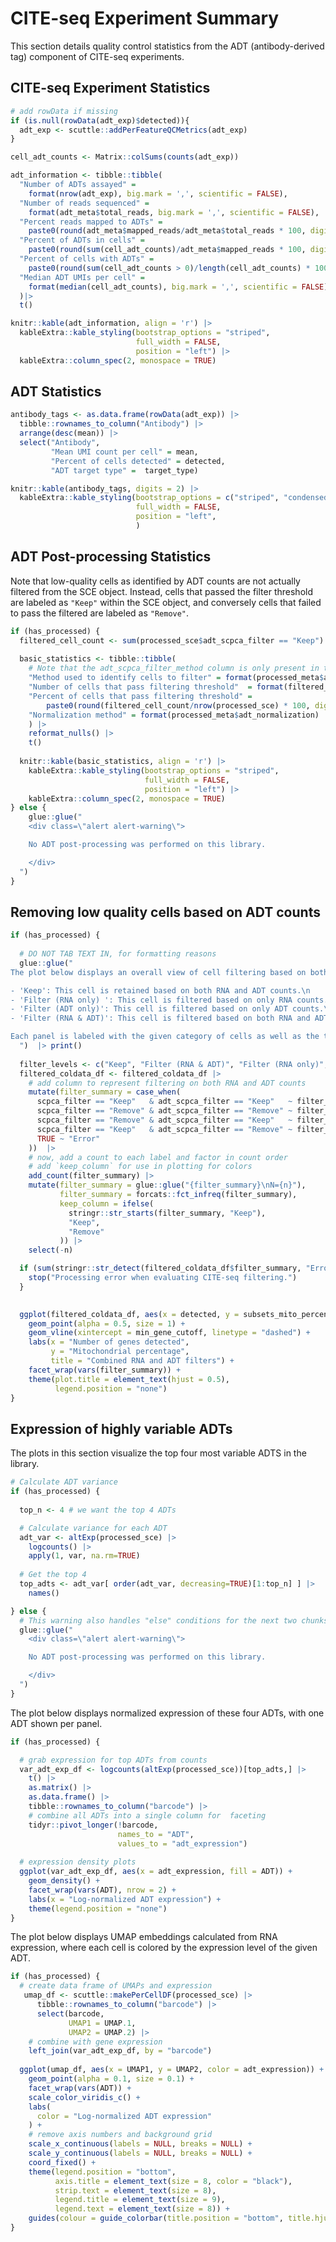 # CITE-seq Experiment Summary

This section details quality control statistics from the ADT (antibody-derived tag) component of CITE-seq experiments.

## CITE-seq Experiment Statistics

```r
# add rowData if missing
if (is.null(rowData(adt_exp)$detected)){
  adt_exp <- scuttle::addPerFeatureQCMetrics(adt_exp)
}

cell_adt_counts <- Matrix::colSums(counts(adt_exp))

adt_information <- tibble::tibble(
  "Number of ADTs assayed" =
    format(nrow(adt_exp), big.mark = ',', scientific = FALSE),
  "Number of reads sequenced" =
    format(adt_meta$total_reads, big.mark = ',', scientific = FALSE),
  "Percent reads mapped to ADTs" =
    paste0(round(adt_meta$mapped_reads/adt_meta$total_reads * 100, digits = 2), "%"),
  "Percent of ADTs in cells" =
    paste0(round(sum(cell_adt_counts)/adt_meta$mapped_reads * 100, digits = 2), "%"),
  "Percent of cells with ADTs" =
    paste0(round(sum(cell_adt_counts > 0)/length(cell_adt_counts) * 100, digits = 2), "%"),
  "Median ADT UMIs per cell" =
    format(median(cell_adt_counts), big.mark = ',', scientific = FALSE)
  )|>
  t()

knitr::kable(adt_information, align = 'r') |>
  kableExtra::kable_styling(bootstrap_options = "striped",
                            full_width = FALSE,
                            position = "left") |>
  kableExtra::column_spec(2, monospace = TRUE)
```

## ADT Statistics
```r
antibody_tags <- as.data.frame(rowData(adt_exp)) |>
  tibble::rownames_to_column("Antibody") |>
  arrange(desc(mean)) |>
  select("Antibody",
         "Mean UMI count per cell" = mean,
         "Percent of cells detected" = detected,
         "ADT target type" =  target_type)

knitr::kable(antibody_tags, digits = 2) |>
  kableExtra::kable_styling(bootstrap_options = c("striped", "condensed"),
                            full_width = FALSE,
                            position = "left",
                            ) 
```

## ADT Post-processing Statistics

Note that low-quality cells as identified by ADT counts are not actually filtered from the SCE object.
Instead, cells that passed the filter threshold are labeled as `"Keep"` within the SCE object, and conversely cells that failed to pass the filtered are labeled as `"Remove"`.

```r

if (has_processed) {
  filtered_cell_count <- sum(processed_sce$adt_scpca_filter == "Keep")
  
  basic_statistics <- tibble::tibble(
    # Note that the adt_scpca_filter_method column is only present in the processed_sce object
    "Method used to identify cells to filter" = format(processed_meta$adt_scpca_filter_method),
    "Number of cells that pass filtering threshold"  = format(filtered_cell_count),
    "Percent of cells that pass filtering threshold" =
        paste0(round(filtered_cell_count/nrow(processed_sce) * 100, digits = 2), "%"), 
    "Normalization method" = format(processed_meta$adt_normalization) 
    ) |>
    reformat_nulls() |>
    t()
  
  knitr::kable(basic_statistics, align = 'r') |>
    kableExtra::kable_styling(bootstrap_options = "striped",
                              full_width = FALSE,
                              position = "left") |>
    kableExtra::column_spec(2, monospace = TRUE)
} else {
    glue::glue("
    <div class=\"alert alert-warning\">

    No ADT post-processing was performed on this library.

    </div>
  ")
}

```

## Removing low quality cells based on ADT counts


```r
if (has_processed) { 
  
  # DO NOT TAB TEXT IN, for formatting reasons
  glue::glue("
The plot below displays an overall view of cell filtering based on both ADT and RNA counts. Cells are labeled as one of the following:\n\n

- 'Keep': This cell is retained based on both RNA and ADT counts.\n
- 'Filter (RNA only) ': This cell is filtered based on only RNA counts.\n
- 'Filter (ADT only)': This cell is filtered based on only ADT counts.\n\n
- 'Filter (RNA & ADT)': This cell is filtered based on both RNA and ADT counts.\n

Each panel is labeled with the given category of cells as well as the total number of cells in that category.
  ")  |> print()
  
  filter_levels <- c("Keep", "Filter (RNA & ADT)", "Filter (RNA only)", "Filter (ADT only)")
  filtered_coldata_df <- filtered_coldata_df |>
    # add column to represent filtering on both RNA and ADT counts
    mutate(filter_summary = case_when(
      scpca_filter == "Keep"   & adt_scpca_filter == "Keep"   ~ filter_levels[1],
      scpca_filter == "Remove" & adt_scpca_filter == "Remove" ~ filter_levels[2],
      scpca_filter == "Remove" & adt_scpca_filter == "Keep"   ~ filter_levels[3],
      scpca_filter == "Keep"   & adt_scpca_filter == "Remove" ~ filter_levels[4],
      TRUE ~ "Error"
    ))  |>
    # now, add a count to each label and factor in count order
    # add `keep_column` for use in plotting for colors
    add_count(filter_summary) |>
    mutate(filter_summary = glue::glue("{filter_summary}\nN={n}"), 
           filter_summary = forcats::fct_infreq(filter_summary), 
           keep_column = ifelse(
             stringr::str_starts(filter_summary, "Keep"), 
             "Keep", 
             "Remove"
           )) |>
    select(-n)

  if (sum(stringr::str_detect(filtered_coldata_df$filter_summary, "Error")) != 0) {
    stop("Processing error when evaluating CITE-seq filtering.")
  }

  
  ggplot(filtered_coldata_df, aes(x = detected, y = subsets_mito_percent, color = keep_column)) +
    geom_point(alpha = 0.5, size = 1) +
    geom_vline(xintercept = min_gene_cutoff, linetype = "dashed") +
    labs(x = "Number of genes detected",
         y = "Mitochondrial percentage",
         title = "Combined RNA and ADT filters") +
    facet_wrap(vars(filter_summary)) +
    theme(plot.title = element_text(hjust = 0.5), 
          legend.position = "none")
}
```



## Expression of highly variable ADTs

The plots in this section visualize the top four most variable ADTS in the library.


```r
# Calculate ADT variance
if (has_processed) {
  
  top_n <- 4 # we want the top 4 ADTs

  # Calculate variance for each ADT
  adt_var <- altExp(processed_sce) |>
    logcounts() |>
    apply(1, var, na.rm=TRUE) 
  
  # Get the top 4
  top_adts <- adt_var[ order(adt_var, decreasing=TRUE)[1:top_n] ] |>
    names()

} else {
  # This warning also handles "else" conditions for the next two chunks
  glue::glue("
    <div class=\"alert alert-warning\">

    No ADT post-processing was performed on this library.

    </div>
  ")
}
```


The plot below displays normalized expression of these four ADTs, with one ADT shown per panel.


```r
if (has_processed) {

  # grab expression for top ADTs from counts
  var_adt_exp_df <- logcounts(altExp(processed_sce))[top_adts,] |>
    t() |>
    as.matrix() |>
    as.data.frame() |>
    tibble::rownames_to_column("barcode") |>
    # combine all ADTs into a single column for  faceting 
    tidyr::pivot_longer(!barcode,
                        names_to = "ADT",
                        values_to = "adt_expression")
  
  # expression density plots
  ggplot(var_adt_exp_df, aes(x = adt_expression, fill = ADT)) + 
    geom_density() + 
    facet_wrap(vars(ADT), nrow = 2) +
    labs(x = "Log-normalized ADT expression") +
    theme(legend.position = "none") 
} 
```

The plot below displays UMAP embeddings calculated from RNA expression, where each cell is colored by the expression level of the given ADT. 


```r
if (has_processed) {
  # create data frame of UMAPs and expression 
   umap_df <- scuttle::makePerCellDF(processed_sce) |>
      tibble::rownames_to_column("barcode") |>
      select(barcode, 
             UMAP1 = UMAP.1, 
             UMAP2 = UMAP.2) |> 
    # combine with gene expression
    left_join(var_adt_exp_df, by = "barcode")
  
  ggplot(umap_df, aes(x = UMAP1, y = UMAP2, color = adt_expression)) + 
    geom_point(alpha = 0.1, size = 0.1) + 
    facet_wrap(vars(ADT)) +
    scale_color_viridis_c() +
    labs(
      color = "Log-normalized ADT expression"
    ) +
    # remove axis numbers and background grid
    scale_x_continuous(labels = NULL, breaks = NULL) + 
    scale_y_continuous(labels = NULL, breaks = NULL) + 
    coord_fixed() +
    theme(legend.position = "bottom",
          axis.title = element_text(size = 8, color = "black"),
          strip.text = element_text(size = 8),
          legend.title = element_text(size = 9),
          legend.text = element_text(size = 8)) +
    guides(colour = guide_colorbar(title.position = "bottom", title.hjust = 0.5))
}
```

